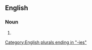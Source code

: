{{also|excellencies}}

==English==

===Noun===
{{head|en|noun form}}

# {{plural of|en|Excellency}}

[[Category:English plurals ending in "-ies"]]